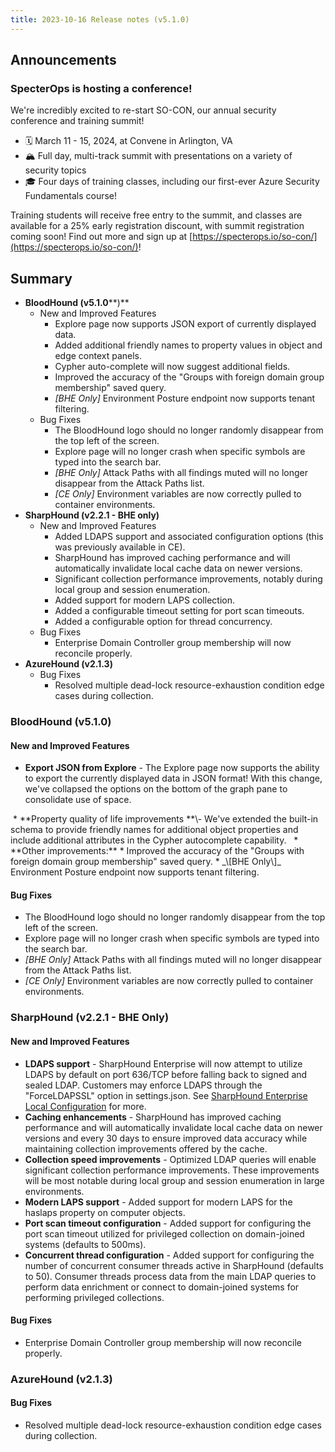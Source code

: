 ```yaml
---
title: 2023-10-16 Release notes (v5.1.0)
---
```


## Announcements

### SpecterOps is hosting a conference!


We're incredibly excited to re-start SO-CON, our annual security conference and training summit!

* 🗓️ March 11 - 15, 2024, at Convene in Arlington, VA
* 🏔️ Full day, multi-track summit with presentations on a variety of security topics
* 🎓 Four days of training classes, including our first-ever Azure Security Fundamentals course!

Training students will receive free entry to the summit, and classes are available for a 25% early registration discount, with summit registration coming soon! Find out more and sign up at [https://specterops.io/so-con/](https://specterops.io/so-con/)!

## Summary

* **BloodHound (v5.1.0****)**
    * New and Improved Features
        * Explore page now supports JSON export of currently displayed data.
        * Added additional friendly names to property values in object and edge context panels.
        * Cypher auto-complete will now suggest additional fields.
        * Improved the accuracy of the "Groups with foreign domain group membership" saved query.
        * _\[BHE Only\]_ Environment Posture endpoint now supports tenant filtering.
    * Bug Fixes
        * The BloodHound logo should no longer randomly disappear from the top left of the screen.
        * Explore page will no longer crash when specific symbols are typed into the search bar.
        * _\[BHE Only\]_ Attack Paths with all findings muted will no longer disappear from the Attack Paths list.
        * _\[CE Only\]_ Environment variables are now correctly pulled to container environments.
* **SharpHound (v2.2.1 - BHE only)**
    * New and Improved Features
        * Added LDAPS support and associated configuration options (this was previously available in CE).
        * SharpHound has improved caching performance and will automatically invalidate local cache data on newer versions.
        * Significant collection performance improvements, notably during local group and session enumeration.
        * Added support for modern LAPS collection.
        * Added a configurable timeout setting for port scan timeouts.
        * Added a configurable option for thread concurrency.
    * Bug Fixes
        * Enterprise Domain Controller group membership will now reconcile properly.
* **AzureHound (v2.1.3)**
    * Bug Fixes
        * Resolved multiple dead-lock resource-exhaustion condition edge cases during collection.

### BloodHound (v5.1.0)

#### New and Improved Features

* **Export JSON from Explore** \- The Explore page now supports the ability to export the currently displayed data in JSON format! With this change, we've collapsed the options on the bottom of the graph pane to consolidate use of space.
<Frame>
  <img src="/hc/images/image-14.png" alt=""/>
</Frame>
* **Property quality of life improvements **\- We've extended the built-in schema to provide friendly names for additional object properties and include additional attributes in the Cypher autocomplete capability.
<Frame>
  <img src="/hc/images/image-15.png" alt=""/>
</Frame>
<Frame>
  <img src="/hc/images/image-16.png" alt=""/>
</Frame>
* **Other improvements:**
    * Improved the accuracy of the "Groups with foreign domain group membership" saved query.
    * _\[BHE Only\]_ Environment Posture endpoint now supports tenant filtering.

#### Bug Fixes

* The BloodHound logo should no longer randomly disappear from the top left of the screen.
* Explore page will no longer crash when specific symbols are typed into the search bar.
* _\[BHE Only\]_ Attack Paths with all findings muted will no longer disappear from the Attack Paths list.
* _\[CE Only\]_ Environment variables are now correctly pulled to container environments.

### SharpHound (v2.2.1 - BHE Only)


#### New and Improved Features

* **LDAPS support** \- SharpHound Enterprise will now attempt to utilize LDAPS by default on port 636/TCP before falling back to signed and sealed LDAP. Customers may enforce LDAPS through the "ForceLDAPSSL" option in settings.json. See [SharpHound Enterprise Local Configuration](/hc/en-us/articles/SharpHound-Enterprise-Local-Configuration) for more.
* **Caching enhancements** \- SharpHound has improved caching performance and will automatically invalidate local cache data on newer versions and every 30 days to ensure improved data accuracy while maintaining collection improvements offered by the cache.
* **Collection speed improvements** \- Optimized LDAP queries will enable significant collection performance improvements. These improvements will be most notable during local group and session enumeration in large environments.
* **Modern LAPS support** \- Added support for modern LAPS for the haslaps property on computer objects.
* **Port scan timeout configuration** \- Added support for configuring the port scan timeout utilized for privileged collection on domain-joined systems (defaults to 500ms).
* **Concurrent thread configuration** \- Added support for configuring the number of concurrent consumer threads active in SharpHound (defaults to 50). Consumer threads process data from the main LDAP queries to perform data enrichment or connect to domain-joined systems for performing privileged collections.

#### Bug Fixes

* Enterprise Domain Controller group membership will now reconcile properly.

### AzureHound (v2.1.3)

#### Bug Fixes

* Resolved multiple dead-lock resource-exhaustion condition edge cases during collection.
